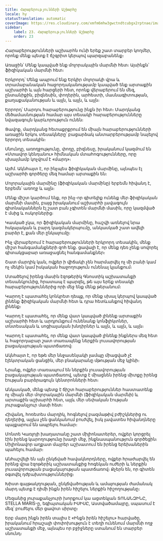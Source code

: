 ```yaml
---
title: Հարաբերությունների Աշխարհը
locale: hy
statusTranslation: automatic
coverImage: https://res.cloudinary.com/xmfm6mhw3gwctndtcubgx2rptnae/image/upload/v1740468922/small_cover_tratado_de_psicologia_revolucionaria_a4c0dca4e0.webp
sidebar:
    label: 23. Հարաբերությունների Աշխարհը
    order: 23
---
```

Հարաբերությունների աշխարհն ունի երեք շատ տարբեր կողմեր, որոնք մենք պետք է ճշգրիտ կերպով պարզաբանենք։

Առաջին՝ Մենք կապված ենք մոլորակային մարմնի հետ։ Այսինքն՝ ֆիզիկական մարմնի հետ։

Երկրորդ՝ Մենք ապրում ենք Երկիր մոլորակի վրա և տրամաբանական հաջորդականությամբ կապված ենք արտաքին աշխարհի և այն հարցերի հետ, որոնք վերաբերում են մեզ, ընտանիքին, բիզնեսին, փողերին, արհեստի, մասնագիտության, քաղաքականության և այլն, և այլն, և այլն։

Երրորդ՝ Մարդու հարաբերությունը ինքն իր հետ։ Մարդկանց մեծամասնության համար այս տեսակի հարաբերությունները նվազագույն կարևորություն ունեն։

Ցավոք, մարդկանց հետաքրքրում են միայն հարաբերությունների առաջին երկու տեսակները՝ բացարձակ անտարբերությամբ նայելով երրորդ տեսակին։

Սնունդը, առողջությունը, փողը, բիզնեսը, իրականում կազմում են «Մտավոր կենդանու» հիմնական մտահոգությունները, որը սխալմամբ կոչվում է «մարդ»։

Այժմ. Ակնհայտ է, որ ինչպես ֆիզիկական մարմինը, այնպես էլ աշխարհի գործերը մեզ համար արտաքին են։

Մոլորակային մարմինը (ֆիզիկական մարմինը) երբեմն հիվանդ է, երբեմն՝ առողջ և այլն։

Մենք միշտ կարծում ենք, որ ինչ-որ գիտելիք ունենք մեր ֆիզիկական մարմնի մասին, բայց իրականում աշխարհի լավագույն գիտնականներն էլ շատ բան չգիտեն մարմնի մասին, որը կազմված է մսից և ոսկորներից։

Կասկած չկա, որ ֆիզիկական մարմինը, հաշվի առնելով նրա հսկայական և բարդ կազմակերպումը, անկասկած շատ ավելի բարձր է, քան մեր ընկալումը։

Ինչ վերաբերում է հարաբերությունների երկրորդ տեսակին, մենք միշտ հանգամանքների զոհ ենք. ցավալի է, որ մենք դեռ չենք սովորել գիտակցաբար առաջացնել հանգամանքներ։

Շատ մարդիկ կան, ովքեր ի վիճակի չեն հարմարվել ոչ մի բանի կամ ոչ մեկին կամ իսկական հաջողություն ունենալ կյանքում։

Մտածելով իրենց մասին էզոթերիկ Գնոստիկ աշխատանքի տեսանկյունից, հրատապ է պարզել, թե այս երեք տեսակի հարաբերություններից որի մեջ ենք մենք թերանում։

Կարող է պատահել կոնկրետ դեպք, որ մենք սխալ կերպով կապված լինենք ֆիզիկական մարմնի հետ և դրա հետևանքով հիվանդ լինենք։

Կարող է պատահել, որ մենք վատ կապված լինենք արտաքին աշխարհի հետ և արդյունքում ունենանք կոնֆլիկտներ, տնտեսական և սոցիալական խնդիրներ և այլն, և այլն, և այլն։

Կարող է պատահել, որ մենք վատ կապված լինենք ինքներս մեզ հետ և հաջորդաբար շատ տառապենք ներքին լուսավորության բացակայության պատճառով։

Ակնհայտ է, որ եթե մեր ննջասենյակի լամպը միացված չէ էլեկտրական ցանցին, մեր բնակարանը մթության մեջ կլինի։

Նրանք, ովքեր տառապում են ներքին լուսավորության բացակայության պատճառով, պետք է միացնեն իրենց միտքը իրենց էության բարձրագույն կենտրոնների հետ։

Անկասկած, մենք պետք է ճիշտ հարաբերություններ հաստատենք ոչ միայն մեր մոլորակային մարմնի (ֆիզիկական մարմնի) և արտաքին աշխարհի հետ, այլև մեր սեփական էության յուրաքանչյուր մասի հետ։

Հիվանդ, հոռետես մարդիկ, հոգնելով բազմաթիվ բժիշկներից ու դեղերից, այլևս չեն ցանկանում բուժվել, իսկ լավատես հիվանդները պայքարում են ապրելու համար։

Մոնտե Կառլոյի խաղատանը շատ միլիոնատերեր, ովքեր կորցրել էին իրենց կարողությունը խաղի մեջ, ինքնասպանություն գործեցին։ Միլիոնավոր աղքատ մայրեր աշխատում են իրենց երեխաներին պահելու համար։

Անհաշվելի են այն ընկճված հավակնորդները, ովքեր հրաժարվել են իրենց վրա էզոթերիկ աշխատանքից հոգեկան ուժերի և ներքին լուսավորության բացակայության պատճառով։ Քչերն են, որ գիտեն օգտվել դժբախտություններից։

Խիստ գայթակղության, ընկճվածության և ամայության ժամանակ մարդ պետք է դիմի ինքն իրեն հիշելու ներքին հիշողությանը։

Մեզանից յուրաքանչյուրի խորքում կա ացտեկյան ՏՈՆԱՆԶԻՆԸ, STELLA MARIS-ը, եգիպտական ԻՍԻՍԸ, Աստվածամայրը, սպասում է մեզ՝ բուժելու մեր ցավոտ սիրտը։

Երբ մարդ ինքն իրեն տալիս է «Ինքն իրեն հիշելու» հարվածը, իրականում հրաշալի փոփոխություն է տեղի ունենում մարմնի ողջ աշխատանքի մեջ, այնպես որ բջիջները ստանում են տարբեր սնունդ։

